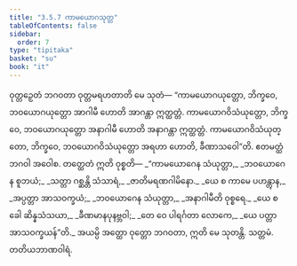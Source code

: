 ```yaml
---
title: "3.5.7 ကာမယောဂသုတ္တ"
tableOfContents: false
sidebar:
  order: 7
type: "tipitaka"
basket: "su"
book: "it"
---
```



<DynamicBreadcrumb />

<Division number="96" book="it" e="ch" v="18" p="259">

<Paragraph number="685" book="it">
ဝုတ္တဉှေတံ ဘဂဝတာ ဝုတ္တမရဟတာတိ မေ သုတံ—
</Paragraph>

<Paragraph number="686" book="it">
“ကာမယောဂယုတ္တော, ဘိက္ခဝေ, ဘဝယောဂယုတ္တော အာဂါမီ ဟောတိ အာဂန္တာ ဣတ္ထတ္တံ. ကာမယောဂဝိသံယုတ္တော, ဘိက္ခဝေ, ဘဝယောဂယုတ္တော အနာဂါမီ ဟောတိ အနာဂန္တာ ဣတ္ထတ္တံ. ကာမယောဂဝိသံယုတ္တော, ဘိက္ခဝေ, ဘဝယောဂဝိသံယုတ္တော အရဟာ ဟောတိ, ခီဏာသဝေါ”တိ. ဧတမတ္ထံ ဘဂဝါ အဝေါစ. တတ္ထေတံ ဣတိ ဝုစ္စတိ—
</Paragraph>

<Paragraph number="687" type="verses" book="it">
_“ကာမယောဂေန သံယုတ္တာ,_  
_ဘဝယောဂေန စူဘယံ;_  
_သတ္တာ ဂစ္ဆန္တိ သံသာရံ,_  
_ဇာတိမရဏဂါမိနော._  

</Paragraph>

<Paragraph number="688" type="verses" book="it">
_ယေ စ ကာမေ ပဟန္တွာန,_  
_အပ္ပတ္တာ အာသဝက္ခယံ;_  
_ဘဝယောဂေန သံယုတ္တာ,_  
_အနာဂါမီတိ ဝုစ္စရေ._  

</Paragraph>

<Paragraph number="689" type="verses" book="it">
_ယေ စ ခေါ ဆိန္နသံသယာ,_  
_ခီဏမာနပုနဗ္ဘဝါ;_  
_တေ ဝေ ပါရင်္ဂတာ လောကေ,_  
_ယေ ပတ္တာ အာသဝက္ခယန်”တိ._  

</Paragraph>

<Paragraph number="690" book="it">
အယမ္ပိ အတ္ထော ဝုတ္တော ဘဂဝတာ, ဣတိ မေ သုတန္တိ.

</Paragraph>
</Division>

<Paragraph number="691" type="center" book="it">
သတ္တမံ.



</Paragraph>

<Paragraph number="692" type="center" book="it">
တတိယဘာဏဝါရံ.
</Paragraph>
